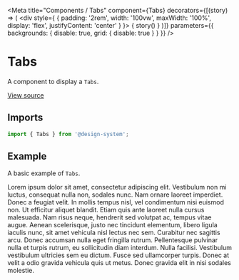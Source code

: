 
<Meta
  title="Components / Tabs"
  component={Tabs}
  decorators={[(story) => (
    <div style={ { padding: '2rem', width: '100vw', maxWidth: '100%', display: 'flex', justifyContent: 'center' } }>
      { story() }
    </div>
  )]}
  parameters={{ backgrounds: { disable: true, grid: { disable: true } } }}
/>

# Tabs

A component to display a `Tabs`.

[View source](https://github.com/actarian/design-system/tree/main/src/ui/components/tabs)

## Imports

```js
import { Tabs } from '@design-system';
```

<!--
## Props

<ArgsTable of={TabsProps} />
-->

## Example

A basic example of `Tabs`.

<Canvas>
  <Story name="default">
    <Tabs initialValue="1">
      <Tabs.Item label="Marketing" value="1">
        Lorem ipsum dolor sit amet, consectetur adipiscing elit. Vestibulum non mi luctus, consequat nulla non, sodales nunc. Nam ornare laoreet imperdiet. Donec a feugiat velit. In mollis tempus nisl, vel condimentum nisi euismod non. Ut efficitur aliquet blandit. Etiam quis ante laoreet nulla cursus malesuada. Nam risus neque, hendrerit sed volutpat ac, tempus vitae augue. Aenean scelerisque, justo nec tincidunt elementum, libero ligula iaculis nunc, sit amet vehicula nisl lectus nec sem. Curabitur nec sagittis arcu.
      </Tabs.Item>
      <Tabs.Item label="Ecommerce" value="2">
        Donec accumsan nulla eget fringilla rutrum. Pellentesque pulvinar nulla et turpis rutrum, eu sollicitudin diam interdum. Nulla facilisi. Vestibulum vestibulum ultricies sem eu dictum. Fusce sed ullamcorper turpis. Donec at velit a odio gravida vehicula quis ut metus. Donec gravida elit in nisi sodales molestie.
      </Tabs.Item>
    </Tabs>
  </Story>
</Canvas>

